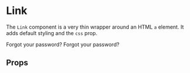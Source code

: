 

<Meta title="Primitives/Link" component={Link} />

# Link

The `Link` component is a very thin wrapper around an HTML `a` element. It adds default styling and the `css` prop.

<Canvas>
  <Story name="Basic">
    <Flex
      css={{
        flexDirection: 'column',
        justifyContent: 'space-between',
        width: '200px',
        height: '70px'
      }}
    >
      <Link href="https://app.atomlearning.co.uk/forgotten">
        Forgot your password?
      </Link>
      <Link
        href="https://app.atomlearning.co.uk/forgotten"
        css={{
          fontSize: '$7',
          color: '$secondary700',
          ':hover': { color: '$secondary300' }
        }}
      >
        Forgot your password?
      </Link>
    </Flex>
  </Story>
</Canvas>

## Props

<ArgsTable of={Link} />
